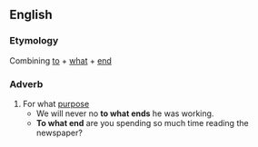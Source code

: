 ==English==
===Etymology===
Combining [[to]] + [[what]] + [[end]]
===Adverb===
{{en-adv|-}}
# For what [[purpose]]
#* We will never no '''to what ends''' he was working.
#* '''To what end''' are you spending so much time reading the newspaper?